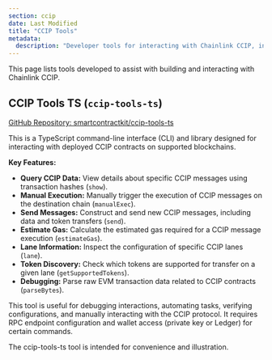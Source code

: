 ```yaml
---
section: ccip
date: Last Modified
title: "CCIP Tools"
metadata:
  description: "Developer tools for interacting with Chainlink CCIP, including a TypeScript CLI and Solidity contracts."
---
```



This page lists tools developed to assist with building and interacting with Chainlink CCIP.

## CCIP Tools TS (`ccip-tools-ts`)

[GitHub Repository: smartcontractkit/ccip-tools-ts](https://github.com/smartcontractkit/ccip-tools-ts)

This is a TypeScript command-line interface (CLI) and library designed for interacting with deployed CCIP contracts on supported blockchains.

**Key Features:**

- **Query CCIP Data:** View details about specific CCIP messages using transaction hashes (`show`).
- **Manual Execution:** Manually trigger the execution of CCIP messages on the destination chain (`manualExec`).
- **Send Messages:** Construct and send new CCIP messages, including data and token transfers (`send`).
- **Estimate Gas:** Calculate the estimated gas required for a CCIP message execution (`estimateGas`).
- **Lane Information:** Inspect the configuration of specific CCIP lanes (`lane`).
- **Token Discovery:** Check which tokens are supported for transfer on a given lane (`getSupportedTokens`).
- **Debugging:** Parse raw EVM transaction data related to CCIP contracts (`parseBytes`).

This tool is useful for debugging interactions, automating tasks, verifying configurations, and manually interacting with the CCIP protocol. It requires RPC endpoint configuration and wallet access (private key or Ledger) for certain commands.

<Aside type="note">The ccip-tools-ts tool is intended for convenience and illustration.</Aside>
